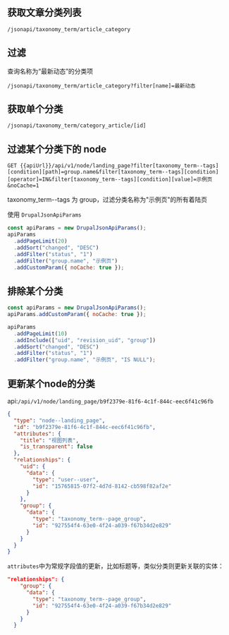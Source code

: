 
<Meta title="开发/JSONAPI/分类" id="jsonapi-taxonomy" />

## 获取文章分类列表

```
/jsonapi/taxonomy_term/article_category
```

## 过滤

查询名称为“最新动态”的分类项

```
/jsonapi/taxonomy_term/article_category?filter[name]=最新动态
```

## 获取单个分类

```
/jsonapi/taxonomy_term/category_article/[id]
```

## 过滤某个分类下的 node

```
GET {{apiUrl}}/api/v1/node/landing_page?filter[taxonomy_term--tags][condition][path]=group.name&filter[taxonomy_term--tags][condition][operator]=IN&filter[taxonomy_term--tags][condition][value]=示例页&noCache=1
```

taxonomy_term--tags 为 group，过滤分类名称为"示例页"的所有着陆页

使用 `DrupalJsonApiParams`

```js
const apiParams = new DrupalJsonApiParams();
apiParams
  .addPageLimit(20)
  .addSort("changed", "DESC")
  .addFilter("status", "1")
  .addFilter("group.name", "示例页")
  .addCustomParam({ noCache: true });
```

## 排除某个分类

```js
const apiParams = new DrupalJsonApiParams();
apiParams.addCustomParam({ noCache: true });

apiParams
  .addPageLimit(10)
  .addInclude(["uid", "revision_uid", "group"])
  .addSort("changed", "DESC")
  .addFilter("status", "1")
  .addFilter("group.name", "示例页", "IS NULL");
```

## 更新某个node的分类

api:`/api/v1/node/landing_page/b9f2379e-81f6-4c1f-844c-eec6f41c96fb`

```json
{
  "type": "node--landing_page",
  "id": "b9f2379e-81f6-4c1f-844c-eec6f41c96fb",
  "attributes": {
    "title": "视图列表",
    "is_transparent": false
  },
  "relationships": {
    "uid": {
      "data": {
        "type": "user--user",
        "id": "15765815-07f2-4d7d-8142-cb598f82af2e"
      }
    },
    "group": {
      "data": {
        "type": "taxonomy_term--page_group",
        "id": "927554f4-63e0-4f24-a039-f67b34d2e829"
      }
    }
  }
}
```

`attributes`中为常规字段值的更新，比如标题等，类似分类则更新关联的实体：

```json
"relationships": {
    "group": {
      "data": {
        "type": "taxonomy_term--page_group",
        "id": "927554f4-63e0-4f24-a039-f67b34d2e829"
      }
    }
  }
```
